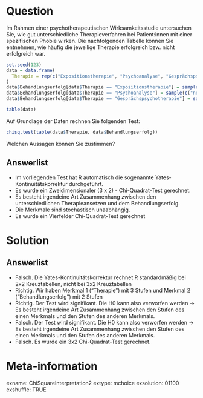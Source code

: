 Question 
======== 

Im Rahmen einer psychotherapeutischen Wirksamkeitsstudie untersuchen Sie, wie gut unterschiedliche Therapieverfahren bei Patient:innen mit einer spezifischen Phobie wirken. Die nachfolgenden Tabelle können Sie entnehmen, wie häufig die jeweilige Therapie erfolgreich bzw. nicht erfolgreich war.

```r
set.seed(123)
data = data.frame(
  Therapie = rep(c("Expositionstherapie", "Psychoanalyse", "Gesprächspsychotherapie"), each = 50)
)
data$Behandlungserfolg[data$Therapie == "Expositionstherapie"] = sample(c("nein", "ja"), size = 50, prob = c(0.20, 0.80), replace = T)
data$Behandlungserfolg[data$Therapie == "Psychoanalyse"] = sample(c("nein", "ja"), size = 50, prob = c(0.65, 0.35), replace = T)
data$Behandlungserfolg[data$Therapie == "Gesprächspsychotherapie"] = sample(c("nein", "ja"), size = 50, prob = c(0.60, 0.40), replace = T)

table(data)
```
Auf Grundlage der Daten rechnen Sie folgenden Test:

```r
chisq.test(table(data$Therapie, data$Behandlungserfolg))
```

Welchen Aussagen können Sie zustimmen? 

Answerlist
----------

* Im vorliegenden Test hat R automatisch die sogenannte Yates-Kontinuitätskorrektur durchgeführt.
* Es wurde ein Zweidimensionaler (3 x 2) - Chi-Quadrat-Test gerechnet. 
* Es besteht irgendeine Art Zusammenhang zwischen den unterschiedlichen Therapieansetzen und dem Behandlungserfolg.
* Die Merkmale sind stochastisch unaabhängig.
* Es wurde ein Vierfelder Chi-Quadrat-Test gerechnet


Solution
========

Answerlist
----------

* Falsch. Die Yates-Kontinuitätskorrektur rechnet R standardmäßig bei 2x2 Kreuztabellen, nicht bei 3x2 Kreuztabellen
* Richtig. Wir haben Merkmal 1 ("Therapie") mit 3 Stufen und Merkmal 2 ("Behandlungserfolg") mit 2 Stufen 
* Richtig. Der Test wird signifikant. Die H0 kann also verworfen werden -> Es besteht irgendeine Art Zusammenhang zwischen den Stufen des einen Merkmals und den Stufen des anderen Merkmals.
* Falsch. Der Test wird signifikant. Die H0 kann also verworfen werden -> Es besteht irgendeine Art Zusammenhang zwischen den Stufen des einen Merkmals und den Stufen des anderen Merkmals.
* Falsch. Es wurde ein 3x2 Chi-Quadrat-Test gerechnet.

Meta-information
================
exname: ChiSquareInterpretation2
extype: mchoice 
exsolution: 01100
exshuffle: TRUE
